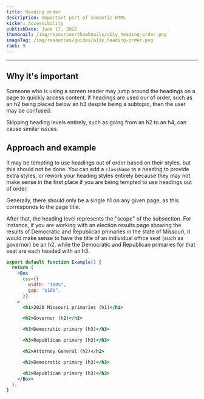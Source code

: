```yaml
---
title: Heading order
description: Important part of semantic HTML
kicker: Accessibility
publishDate: June 17, 2022
thumbnail: /img/resources/thumbnails/a11y_heading-order.png
imageTag: /img/resources/guides/a11y_heading-order.png
rank: 9
---
```


---

## Why it's important

Someone who is using a screen reader may jump around the headings on a page to quickly access content. If headings are used our of order, such as an h2 being placed below an h3 despite being a subtopic, then the user may be confused.

Skipping heading levels entirely, such as going from an h2 to an h4, can cause similar issues.

## Approach and example

It may be tempting to use headings out of order based on their styles, but this should not be done. You can add a `className` to a heading to provide extra styles, or rework your heading styles entirely because they may not make sense in the first place if you are being tempted to use headings out of order.

Generally, there should only be a single h1 on any given page, as this corresponds to the page title.

After that, the heading level represents the "scope" of the subsection. For instance, if you are working with an election results page showing the results of Democratic and Republican primaries in the state of Missouri, it would make sense to have the title of an individual office seat (such as governor) be an h2, while the Democratic and Republican primaries for that seat are each headed with an h3.

```jsx withPreview
export default function Example() {
  return (
    <Box
      css={{
        width: "100%",
        gap: "$100",
      }}
    >
      <h1>2020 Missouri primaries (h1)</h1>

      <h2>Governor (h2)</h2>

      <h3>Democratic primary (h3)</h3>

      <h3>Republican primary (h3)</h3>

      <h2>Attorney General (h2)</h2>

      <h3>Democratic primary (h3)</h3>

      <h3>Republican primary (h3)</h3>
    </Box>
  );
}
```
